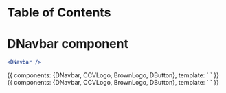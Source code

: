 
<Meta title="Elements/Navigation Bar" component={DNavbar} />

# Table of Contents

<Props of={DNavbar} />

# DNavbar component
```jsx
<DNavbar />
```

<Preview >
	<Story name="Navigation Bar">
		{{
			components: {DNavbar, CCVLogo, BrownLogo, DButton},
			template: `
				<DNavbar>
					<template v-slot:brand>
						<a class="navbar-item" href="#" aria-label="Back to Home">
							<BrownLogo class="d-nav-brand" size="m" />
							<CCVLogo size="s" />
						</a>
					</template>
					<template v-slot:start>
						<li tabindex="0" class="navbar-item has-dropdown is-hoverable">
								<h2 class="navbar-link">
									Services
								</h2>
								<ul class="navbar-dropdown">
									<li class="navbar-item">
										<a href="#" tabindex="0">
											Classroom
										</a>
									</li>
									<li class="navbar-item">
										<a href="#" tabindex="0">
											Computing
										</a>
									</li>
									<li class="navbar-item">
										<a href="#" tabindex="0">
											File Storage and Transfer
										</a>
									</li>
									<li class="navbar-item">
										<a href="#" tabindex="0">
											Visualization Systems
										</a>
									</li>
									<li class="navbar-item">
										<a href="#" tabindex="0">
											Consulting
										</a>
									</li>
								</ul>
						</li>
						<li tabindex="0" class="navbar-item has-dropdown is-hoverable">
							<h2 class="navbar-link">
								Our Work
							</h2>
							<ul class="navbar-dropdown">
								<li class="navbar-item">
									<a href="#" tabindex="0">
										Workshops
									</a>
								</li>
								<li class="navbar-item">
									<a href="#" tabindex="0">
										Software
									</a>
								</li>
								<li class="navbar-item">
									<a href="#" tabindex="0">
										Publications
									</a>
								</li>
							</ul>
						</li>
						<li tabindex="0" class="navbar-item has-dropdown is-hoverable">
							<h2 class="navbar-link">
								Help
							</h2>
							<ul class="navbar-dropdown">
								<li class="navbar-item">
									<a href="#" tabindex="0" >
										Submit a Ticket
									</a>
								</li>
								<li class="navbar-item">
									<a href="#" tabindex="0" >
										Documentation
									</a>
								</li>
								<li class="navbar-item">
									<a href="#" tabindex="0" >
										Slack
									</a>
								</li>
							</ul>
						</li>
						<li class="navbar-item">
							<a href="#" tabindex="0">
								About
							</a>
						</li>
					</template>
					<template v-slot:end>
						<li class="navbar-item">
							<div class="buttons">
								<DButton name="search" />
							</div>
						</li>
					</template>
				</DNavbar>
			`
		}}
	</Story>
</Preview>

<Preview >
	<Story name="Navigation Bar Simple">
		{{
			components: {DNavbar, CCVLogo, BrownLogo, DButton},
			template: `
				<DNavbar />
			`
		}}
	</Story>
</Preview>